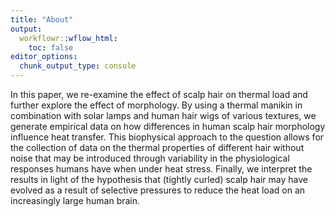 ```yaml
---
title: "About"
output:
  workflowr::wflow_html:
    toc: false
editor_options:
  chunk_output_type: console
---
```


In this paper, we re-examine the effect of scalp hair on thermal load and further explore the effect of morphology. By using a thermal manikin in combination with solar lamps and human hair wigs of various textures, we generate empirical data on how differences in human scalp hair morphology influence heat transfer. This biophysical approach to the question allows for the collection of data on the thermal properties of different hair without noise that may be introduced through variability in the physiological responses humans have when under heat stress. Finally, we interpret the results in light of the hypothesis that (tightly curled) scalp hair may have evolved as a result of selective pressures to reduce the heat load on an increasingly large human brain.